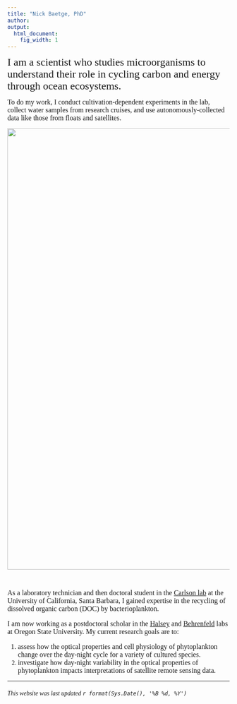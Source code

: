```yaml
---
title: "Nick Baetge, PhD"
author:  
output:
  html_document:
    fig_width: 1
---
```


<style>
body, h1, h2, h3, h4 {
    font-family: "Avenir", sans_serif;
}
</style>

 <font size="5"> I am a scientist who studies microorganisms to understand their role in cycling carbon and energy through ocean ecosystems. </font>
 
 <font size="3"> To do my work, I conduct cultivation-dependent experiments in the lab, collect water samples from research cruises, and use autonomously-collected data like those from floats and satellites. </font>

<center><img src="images/me2.png" width="1000px"></center>  

<br>

<font size="3"> As a laboratory technician and then doctoral student in the [Carlson lab](https://labs.eemb.ucsb.edu/carlson/craig/) at the University of California, Santa Barbara, I gained expertise in the recycling of dissolved organic carbon (DOC) by bacterioplankton. 

I am now working as a postdoctoral scholar in the [Halsey](http://kim.halsey.co) and [Behrenfeld](https://sites.science.oregonstate.edu/ocean.productivity/) labs at Oregon State University. My current research goals are to: 

1. assess how the optical properties and cell physiology of phytoplankton change over the day-night cycle for a variety of cultured species.
2. investigate how day-night variability in the optical properties of phytoplankton impacts interpretations of satellite remote sensing data. </font>

----

###### This website was last updated `r format(Sys.Date(), '%B %d, %Y')`

